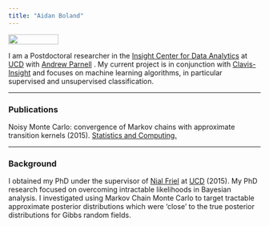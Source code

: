 ```yaml
---
title: "Aidan Boland"
---
```



<!--For an overview of Latent Dirichlet Allocation click [here](/LDA).  

 Check out an R-Shiny app showing [statistics from the premier league.](http://ff.aboland.ie) -->

<!--![](images/profile.jpg =1000x200)-->
<img src="images/profile.jpg" width="100px" height="20px" />  


I am a Postdoctoral researcher in the [Insight Center for Data Analytics](https://www.insight-centre.org/) at [UCD](http://www.ucd.ie/) with [Andrew Parnell](http://mathsci.ucd.ie/~parnell_a/) . My current project is in conjunction with [Clavis-Insight](http://clavisinsight.com/) and focuses on machine learning algorithms, in particular supervised and unsupervised classification.  

***

### Publications

Noisy Monte Carlo: convergence of Markov chains with approximate transition kernels (2015). [Statistics and Computing.](http://link.springer.com/article/10.1007%2Fs11222-014-9521-x)  

***

### Background

I obtained my PhD under the supervisor of [Nial Friel](http://mathsci.ucd.ie/~nial/) at [UCD](http://www.ucd.ie/) (2015). My PhD research focused on overcoming intractable likelihoods in Bayesian analysis. I investigated using Markov Chain Monte Carlo to target tractable approximate posterior distributions which were 'close' to the true posterior distributions for Gibbs random fields. 

<!--
<div class="jumbotron">
  <h2>Premier League Stats</h2>
  <p>Check out an R-Shiny app showing statistics from the premier league.</p>
  <p><a href="http://ff.aboland.ie" class="btn btn-primary btn-lg">Click here</a></p>
</div>

<div class="jumbotron">
  <h2>Latent Dirichlet Allocation</h2>
  <p>A brief overview of Latent Dirichlet Allocation.</p>
  <p><a href="LDA_static.html" class="btn btn-primary btn-lg">Click here</a></p>
</div>
-->
